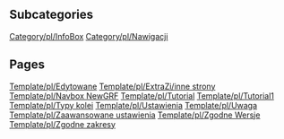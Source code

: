 
== Subcategories ==
[[Category/pl/InfoBox]]
[[Category/pl/Nawigacji]]

== Pages ==
[[Template/pl/Edytowane]]
[[Template/pl/ExtraZi/inne strony]]
[[Template/pl/Navbox NewGRF]]
[[Template/pl/Tutorial]]
[[Template/pl/Tutorial1]]
[[Template/pl/Typy kolei]]
[[Template/pl/Ustawienia]]
[[Template/pl/Uwaga]]
[[Template/pl/Zaawansowane ustawienia]]
[[Template/pl/Zgodne Wersje]]
[[Template/pl/Zgodne zakresy]]
